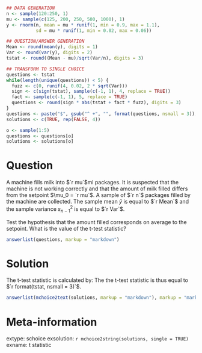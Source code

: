 ```r
## DATA GENERATION
n <- sample(120:250, 1)
mu <- sample(c(125, 200, 250, 500, 1000), 1)
y <- rnorm(n, mean = mu * runif(1, min = 0.9, max = 1.1), 
           sd = mu * runif(1, min = 0.02, max = 0.06))

## QUESTION/ANSWER GENERATION
Mean <- round(mean(y), digits = 1)
Var <- round(var(y), digits = 2)
tstat <- round((Mean - mu)/sqrt(Var/n), digits = 3)

## TRANSFORM TO SINGLE CHOICE
questions <- tstat
while(length(unique(questions)) < 5) {
  fuzz <- c(0, runif(4, 0.02, 2 * sqrt(Var)))
  sign <- c(sign(tstat), sample(c(-1, 1), 4, replace = TRUE))
  fact <- sample(c(-1, 1), 5, replace = TRUE)
  questions <- round(sign * abs(tstat + fact * fuzz), digits = 3)
}
questions <- paste("$", gsub("^ +", "", format(questions, nsmall = 3)), "$", sep = "")
solutions <- c(TRUE, rep(FALSE, 4))

o <- sample(1:5)
questions <- questions[o]
solutions <- solutions[o]
```

Question
========
A machine fills milk into $`r mu`$ml packages. It is suspected that the 
machine is not working correctly and that the amount of milk filled differs 
from the setpoint $\mu_0 = `r mu`$. A sample of $`r n`$ packages 
filled by the machine are collected. The sample mean $\bar{y}$ is equal to 
$`r Mean`$ and the sample variance $s^2_{n-1}$ is equal to 
$`r Var`$.

Test the hypothesis that the amount filled corresponds on average to the 
setpoint. What is the value of the t-test statistic?

```r
answerlist(questions, markup = "markdown")
```

Solution
========
The t-test statistic is calculated by:
\begin{eqnarray*}
  t & = & \frac{\bar y - \mu_0}{\sqrt{\frac{s^2_{n-1}}{n}}}
  = \frac{`r Mean` - `r mu`}{\sqrt{\frac{`r Var`}{`r n`}}}
  = `r tstat`.
\end{eqnarray*}
The the t-test statistic is thus equal to
$`r format(tstat, nsmall = 3)`$.

```r
answerlist(mchoice2text(solutions, markup = "markdown"), markup = "markdown")
```

Meta-information
================
extype: schoice
exsolution: `r mchoice2string(solutions, single = TRUE)`
exname: t statistic
